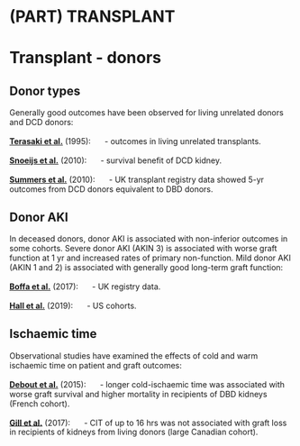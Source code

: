 # (PART) TRANSPLANT {-}

# Transplant - donors

## Donor types

Generally good outcomes have been observed for living unrelated donors and DCD donors:

[**Terasaki et al.**](https://www.ncbi.nlm.nih.gov/pubmed/7609748) (1995): ![](Logo_OBS.png){height=1.2em} - outcomes in living unrelated transplants.  

[**Snoeijs et al.**](https://www.ncbi.nlm.nih.gov/pubmed/20488954) (2010): ![](Logo_OBS.png){height=1.2em} - survival benefit of DCD kidney. 

[**Summers et al.**](https://www.ncbi.nlm.nih.gov/pubmed/20727576) (2010): ![](Logo_OBS.png){height=1.2em} - UK transplant registry data showed 5-yr outcomes from DCD donors equivalent to DBD donors.  


## Donor AKI

In deceased donors, donor AKI is associated with non-inferior outcomes in some cohorts.  Severe donor AKI (AKIN 3) is associated with worse graft function at 1 yr and increased rates of primary non-function.  Mild donor AKI (AKIN 1 and 2) is associated with generally good long-term graft function:    

[**Boffa et al.**](https://www.ncbi.nlm.nih.gov/pubmed/27428556) (2017): ![](Logo_OBS.png){height=1.2em} - UK registry data.  

[**Hall et al.**](https://www.ncbi.nlm.nih.gov/pubmed/30470437) (2019): ![](Logo_OBS.png){height=1.2em} - US cohorts.  


## Ischaemic time

Observational studies have examined the effects of cold and warm ischaemic time on patient and graft outcomes: 

[**Debout et al.**](https://www.ncbi.nlm.nih.gov/pubmed/25229341) (2015): ![](Logo_OBS.png){height=1.2em} - longer cold-ischaemic time was associated with worse graft survival and higher mortality in recipients of DBD kidneys (French cohort).  

[**Gill et al.**](https://www.ncbi.nlm.nih.gov/pubmed/28433384) (2017): ![](Logo_OBS.png){height=1.2em} - CIT of up to 16 hrs was not associated with graft loss in recipients of kidneys from living donors (large Canadian cohort).  
